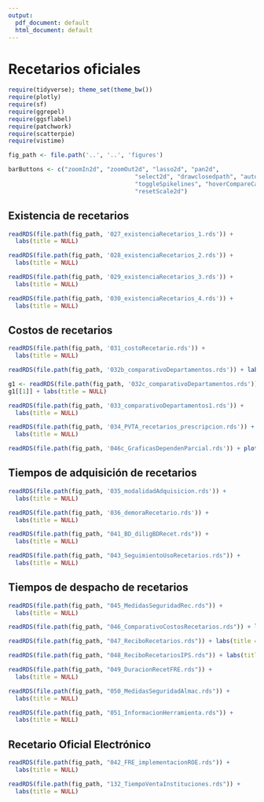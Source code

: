 ```yaml
---
output:
  pdf_document: default
  html_document: default
---
```


# Recetarios oficiales

```r
require(tidyverse); theme_set(theme_bw())
require(plotly)
require(sf)
require(ggrepel)
require(ggsflabel)
require(patchwork)
require(scatterpie)
require(vistime)

fig_path <- file.path('..', '..', 'figures')

barButtons <- c("zoomIn2d", "zoomOut2d", "lasso2d", "pan2d", 
                                    "select2d", "drawclosedpath", "autoScale2d", "zoom2", 
                                    "toggleSpikelines", "hoverCompareCartesian", "hoverClosestCartesian", 
                                    "resetScale2d")
```

\maxdeadcycles=1000

## Existencia de recetarios


```r
readRDS(file.path(fig_path, '027_existenciaRecetarios_1.rds')) + 
  labs(title = NULL)
```

```r
readRDS(file.path(fig_path, '028_existenciaRecetarios_2.rds')) + 
  labs(title = NULL)
```

```r
readRDS(file.path(fig_path, '029_existenciaRecetarios_3.rds')) + 
  labs(title = NULL)
```

```r
readRDS(file.path(fig_path, '030_existenciaRecetarios_4.rds')) + 
  labs(title = NULL)
```

## Costos de recetarios

```r
readRDS(file.path(fig_path, '031_costoRecetario.rds')) + 
  labs(title = NULL)
```


<!-- ```{r comparativoDepartamentos, echo=FALSE, warning=FALSE, fig.cap='Comparativo de costo vs precio y márgen de beneficio', fig.width=8, fig.height=6, fig.topcaption=TRUE, out.width="90%"} -->
<!-- readRDS(file.path(fig_path, '032_comparativoDepartamentos.rds')) + labs(title = NULL) -->
<!-- ``` -->

```r
readRDS(file.path(fig_path, '032b_comparativoDepartamentos.rds')) + labs(title = NULL)
```
```r
g1 <- readRDS(file.path(fig_path, '032c_comparativoDepartamentos.rds'))
g1[[1]] + labs(title = NULL)
```

```r
readRDS(file.path(fig_path, '033_comparativoDepartamentos1.rds')) + 
  labs(title = NULL)
```

```r
readRDS(file.path(fig_path, '034_PVTA_recetarios_prescripcion.rds')) + 
  labs(title = NULL)
```

```r
readRDS(file.path(fig_path, '046c_GraficasDependenParcial.rds')) + plot_annotation(title = NULL)
```

## Tiempos de adquisición de recetarios

```r
readRDS(file.path(fig_path, '035_modalidadAdquisicion.rds')) + 
  labs(title = NULL)
```

```r
readRDS(file.path(fig_path, '036_demoraRecetario.rds')) + 
  labs(title = NULL)
```

```r
readRDS(file.path(fig_path, "041_BD_diligBDRecet.rds")) + 
  labs(title = NULL)
```

```r
readRDS(file.path(fig_path, "043_SeguimientoUsoRecetarios.rds")) + 
  labs(title = NULL)
```

## Tiempos de despacho de recetarios
```r
readRDS(file.path(fig_path, "045_MedidasSeguridadRec.rds")) + 
  labs(title = NULL)
```

```r
readRDS(file.path(fig_path, "046_ComparativoCostosRecetarios.rds")) + labs(title = NULL)
```

```r
readRDS(file.path(fig_path, "047_ReciboRecetarios.rds")) + labs(title = NULL)
```

```r
readRDS(file.path(fig_path, "048_ReciboRecetariosIPS.rds")) + labs(title = NULL)
```

```r
readRDS(file.path(fig_path, "049_DuracionRecetFRE.rds")) + 
  labs(title = NULL)
```

```r
readRDS(file.path(fig_path, "050_MedidasSeguridadAlmac.rds")) + 
  labs(title = NULL)
```

```r
readRDS(file.path(fig_path, "051_InformacionHerramienta.rds")) + 
  labs(title = NULL)
```

## Recetario Oficial Electrónico

```r
readRDS(file.path(fig_path, "042_FRE_implementacionROE.rds")) + 
  labs(title = NULL)
```

```r
readRDS(file.path(fig_path, "132_TiempoVentaInstituciones.rds")) + 
  labs(title = NULL)
```
